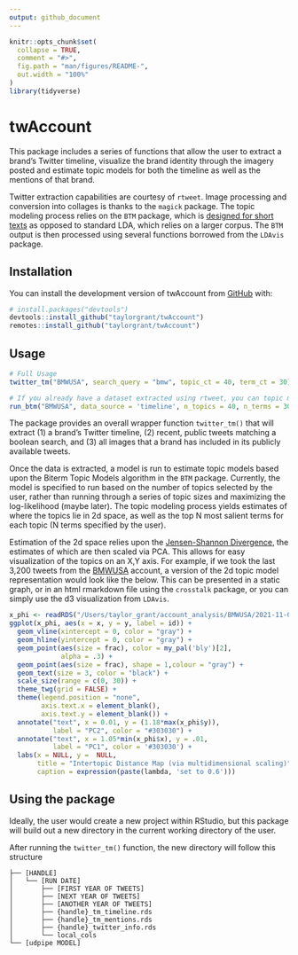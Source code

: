 ```yaml
---
output: github_document
---
```


<!-- README.md is generated from README.Rmd. Please edit that file -->

```r
knitr::opts_chunk$set(
  collapse = TRUE,
  comment = "#>",
  fig.path = "man/figures/README-",
  out.width = "100%"
)
library(tidyverse)
```

# twAccount

This package includes a series of functions that allow the user to extract a brand's Twitter timeline, visualize the brand identity through the imagery posted and estimate topic models for both the timeline as well as the mentions of that brand. 

Twitter extraction capabilities are courtesy of `rtweet`. Image processing and conversion into collages is thanks to the `magick` package. The topic modeling process relies on the `BTM` package, which is [designed for short texts](https://github.com/xiaohuiyan/xiaohuiyan.github.io/blob/master/paper/BTM-WWW13.pdf){target="_blank"} as opposed to standard LDA, which relies on a larger corpus. The `BTM` output is then processed using several functions borrowed from the `LDAvis` package. 



## Installation

You can install the development version of twAccount from [GitHub](https://github.com/) with:

``` r
# install.packages("devtools")
devtools::install_github("taylorgrant/twAccount")
remotes::install_github("taylorgrant/twAccount")
```

## Usage 

```r
# Full Usage 
twitter_tm("BMWUSA", search_query = "bmw", topic_ct = 40, term_ct = 30)

# If you already have a dataset extracted using rtweet, you can topic model with:
run_btm("BMWUSA", data_source = 'timeline', n_topics = 40, n_terms = 30)
```


The package provides an overall wrapper function `twitter_tm()` that will extract (1) a brand's Twitter timeline, (2) recent, public tweets matching a boolean search, and (3) all images that a brand has included in its publicly available tweets. 

Once the data is extracted, a model is run to estimate topic models based upon the Biterm Topic Models algorithm in the `BTM` package. Currently, the model is specified to run based on the number of topics selected by the user, rather than running through a series of topic sizes and maximizing the log-likelihood (maybe later). The topic modeling process yields estimates of where the topics lie in 2d space, as well as the top N most salient terms for each topic (N terms specified by the user).

Estimation of the 2d space relies upon the [Jensen-Shannon Divergence](https://en.wikipedia.org/wiki/Jensen%E2%80%93Shannon_divergence){target="_blank"}, the estimates of which are then scaled via PCA. This allows for easy visualization of the topics on an X,Y axis. For example, if we took the last 3,200 tweets from the [BMWUSA](https://twitter.com/BMWUSA?ref_src=twsrc%5Egoogle%7Ctwcamp%5Eserp%7Ctwgr%5Eauthor){target="_blank"} account, a version of the 2d topic model representation would look like the below. This can be presented in a static graph, or in an html rmarkdown file using the `crosstalk` package, or you can simply use the d3 visualization from `LDAvis`.  

```r
x_phi <- readRDS("/Users/taylor_grant/account_analysis/BMWUSA/2021-11-07/BMWUSA_tm_timeline.rds")$x_phi
ggplot(x_phi, aes(x = x, y = y, label = id)) +
  geom_vline(xintercept = 0, color = "gray") +
  geom_hline(yintercept = 0, color = "gray") +
  geom_point(aes(size = frac), color = my_pal('bly')[2],
             alpha = .3) +
  geom_point(aes(size = frac), shape = 1,colour = "gray") +
  geom_text(size = 3, color = "black") +
  scale_size(range = c(0, 30)) +
  theme_twg(grid = FALSE) +
  theme(legend.position = "none",
        axis.text.x = element_blank(),
        axis.text.y = element_blank()) +
  annotate("text", x = 0.01, y = (1.18*max(x_phi$y)),
           label = "PC2", color = "#303030") +
  annotate("text", x = 1.05*min(x_phi$x), y = .01,
           label = "PC1", color = '#303030') +
  labs(x = NULL, y =  NULL,
       title = "Intertopic Distance Map (via multidimensional scaling)",
       caption = expression(paste(lambda, 'set to 0.6')))
```

## Using the package 

Ideally, the user would create a new project within RStudio, but this package will build out a new directory in the current working directory of the user. 

After running the `twitter_tm()` function, the new directory will follow this structure 

```
├── [HANDLE]
│   └── [RUN DATE]
│       ├── [FIRST YEAR OF TWEETS]
│       ├── [NEXT YEAR OF TWEETS]
│       ├── [ANOTHER YEAR OF TWEETS]
│       ├── {handle}_tm_timeline.rds
│       ├── {handle}_tm_mentions.rds
│       ├── {handle}_twitter_info.rds
│       └── local_cols
└── [udpipe MODEL]
```



